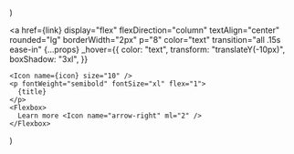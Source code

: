   <section py="8|12|16|24" {...props}>
    <div variant="container">
      <Grid col="1|3" gap="4|6|8">
        <Card
          icon="calendar"
          title="Schedule meetings without the back-and-forth"
          link="#"
        />
        <Card
          icon="cpu"
          title="High Performance not an afterthought"
          link="#"
        />
        <Card
          icon="layers"
          title="Integrates with your current tech stack"
          link="#"
        />
      </Grid>
    </div>
  </section>
)

  <a
    href={link}
    display="flex"
    flexDirection="column"
    textAlign="center"
    rounded="lg"
    borderWidth="2px"
    p="8"
    color="text"
    transition="all .15s ease-in"
    {...props}
    _hover={{
      color: "text",
      transform: "translateY(-10px)",
      boxShadow: "3xl",
    }}
  >
    <Icon name={icon} size="10" />
    <p fontWeight="semibold" fontSize="xl" flex="1">
      {title}
    </p>
    <Flexbox>
      Learn more <Icon name="arrow-right" ml="2" />
    </Flexbox>
  </a>
)
